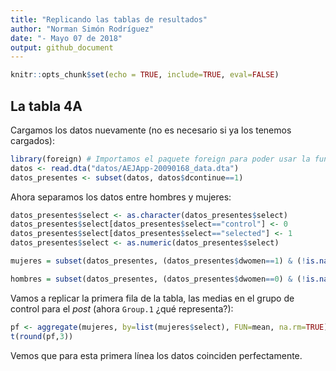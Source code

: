 ```yaml
---
title: "Replicando las tablas de resultados"
author: "Norman Simón Rodríguez"
date: "- Mayo 07 de 2018"
output: github_document
---
```

  
```r
knitr::opts_chunk$set(echo = TRUE, include=TRUE, eval=FALSE)
```

## La tabla 4A

Cargamos los datos nuevamente (no es necesario si ya los tenemos cargados):

```r
library(foreign) # Importamos el paquete foreign para poder usar la función read.dta()
datos <- read.dta("datos/AEJApp-20090168_data.dta")
datos_presentes <- subset(datos, datos$dcontinue==1)
```

Ahora separamos los datos entre hombres y mujeres:

```r
datos_presentes$select <- as.character(datos_presentes$select)
datos_presentes$select[datos_presentes$select=="control"] <- 0
datos_presentes$select[datos_presentes$select=="selected"] <- 1
datos_presentes$select <- as.numeric(datos_presentes$select)

mujeres = subset(datos_presentes, (datos_presentes$dwomen==1) & (!is.na(datos_presentes$city)) & (!is.na(datos_presentes$codigo_ecap)) & (!is.na(datos_presentes$codigo_curs)) )

hombres = subset(datos_presentes, (datos_presentes$dwomen==0) & (!is.na(datos_presentes$city)) & (!is.na(datos_presentes$codigo_ecap)) & (!is.na(datos_presentes$codigo_curs)) )
```

Vamos a replicar la primera fila de la tabla, las medias en el grupo de control para el *post* (ahora `Group.1` ¿qué representa?):

```r
pf <- aggregate(mujeres, by=list(mujeres$select), FUN=mean, na.rm=TRUE)
t(round(pf,3))
```

Vemos que para esta primera línea los datos coinciden perfectamente.